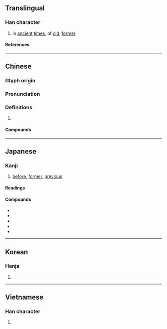 {{character info/new}}
==Translingual==

===Han character===
{{Han char|rn=72|rad=日|as=17|sn=21|four=60732|canj=AYRV|ids=⿱日襄}}

# in [[ancient]] [[times]], of [[old]], [[former]]

====References====
{{Han ref|kx=0501.370|dkj=14258|dj=0872.110|hdz=21542.040|uh=66E9}}

----

==Chinese==
{{zh-forms}}

===Glyph origin===
{{Han etym}}

===Pronunciation===
{{zh-pron
|m=nǎng
|c=nong5
|mc=y
|oc=y
|ma=
|cat=a
}}

===Definitions===
{{zh-hanzi}}

# {{rfdef|zh}}

====Compounds====
{{zh-der|疇曩|曩昔|曩時|曩日}}

----

==Japanese==

===Kanji===
{{ja-kanji|grade=|rs=日17}}

# [[before]], [[former]], [[previous]]

====Readings====
{{ja-readings
|goon=のう<なう
|kanon=どう<だう
|kun=さき-, さき-に
}}

====Compounds====
* {{ja-r|曩時|のうじ}}
* {{ja-r|曩日|のうじつ}}
* {{ja-r|曩昔|のうせき}}
* {{ja-r|曩祖|のうそ}}
* {{ja-r|曩莫|のうまく}}

----

==Korean==

===Hanja===
{{ko-hanja|낭}}

# {{rfdef|ko|sort=日17}}

----

==Vietnamese==

===Han character===
{{vi-readings|rs=日17|reading=nán}}

# {{rfdef|vi|sort=日17}}